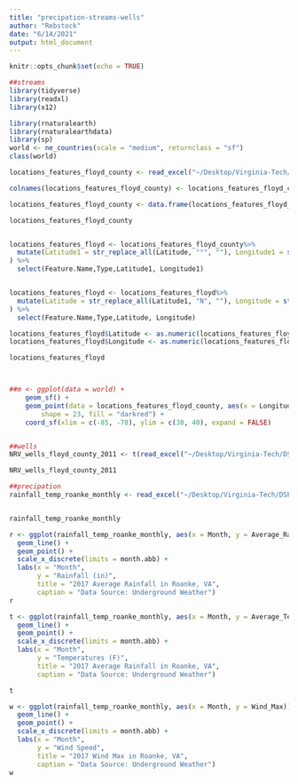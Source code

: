 ```yaml
---
title: "precipation-streams-wells"
author: "Rebstock"
date: "6/14/2021"
output: html_document
---
```


```r
knitr::opts_chunk$set(echo = TRUE)
```


```r
##streams 
library(tidyverse)
library(readxl)
library(x12)
```


```r
library(rnaturalearth)
library(rnaturalearthdata)
library(sp)
world <- ne_countries(scale = "medium", returnclass = "sf")
class(world)

```

```r


locations_features_floyd_county <- read_excel("~/Desktop/Virginia-Tech/DSPG-2021/Floyd-County/DSPG_Floyd/data/locations-features-floyd-county.xlsx")

colnames(locations_features_floyd_county) <- locations_features_floyd_county[1,]

locations_features_floyd_county <- data.frame(locations_features_floyd_county[-c(1, 10,15:19),-c(2,4,6,8,10,11)])

locations_features_floyd_county


locations_features_floyd <- locations_features_floyd_county%>% 
  mutate(Latitude1 = str_replace_all(Latitude, "°", ""), Longitude1 = str_replace_all(Longitude, "°", "")
) %>%
  select(Feature.Name,Type,Latitude1, Longitude1)


locations_features_floyd <- locations_features_floyd%>% 
  mutate(Latitude = str_replace_all(Latitude1, "N", ""), Longitude = str_replace_all(Longitude1, "W", "")
) %>%
  select(Feature.Name,Type,Latitude, Longitude)

locations_features_floyd$Latitude <- as.numeric(locations_features_floyd$Latitude) 
locations_features_floyd$Longitude <- as.numeric(locations_features_floyd$Longitude) 

locations_features_floyd 



##m <- ggplot(data = world) +
    geom_sf() +
    geom_point(data = locations_features_floyd_county, aes(x = Longitude, y = Latitude), size = 4, 
        shape = 23, fill = "darkred") +
    coord_sf(xlim = c(-85, -78), ylim = c(30, 40), expand = FALSE)



```


```r

##wells
NRV_wells_floyd_county_2011 <- t(read_excel("~/Desktop/Virginia-Tech/DSPG-2021/Floyd-County/DSPG_Floyd/data/NRV-wells-floyd-county-2011.xlsx")) 

NRV_wells_floyd_county_2011


```



```r

##precipation 
rainfall_temp_roanke_monthly <- read_excel("~/Desktop/Virginia-Tech/DSPG-2021/Floyd-County/DSPG_Floyd/data/rainfall-temp-roanke-monthly.xlsx")


rainfall_temp_roanke_monthly

r <- ggplot(rainfall_temp_roanke_monthly, aes(x = Month, y = Average_Rainfall)) +
  geom_line() + 
  geom_point() + 
  scale_x_discrete(limits = month.abb) + 
  labs(x = "Month", 
       y = "Rainfall (in)", 
       title = "2017 Average Rainfall in Roanke, VA",
       caption = "Data Source: Underground Weather")
r

t <- ggplot(rainfall_temp_roanke_monthly, aes(x = Month, y = Average_Temp)) +
  geom_line() + 
  geom_point() + 
  scale_x_discrete(limits = month.abb) + 
  labs(x = "Month", 
       y = "Temperatures (F)", 
       title = "2017 Average Rainfall in Roanke, VA",
       caption = "Data Source: Underground Weather")

t

w <- ggplot(rainfall_temp_roanke_monthly, aes(x = Month, y = Wind_Max)) +
  geom_line() + 
  geom_point() + 
  scale_x_discrete(limits = month.abb) + 
  labs(x = "Month", 
       y = "Wind Speed", 
       title = "2017 Wind Max in Roanke, VA",
       caption = "Data Source: Underground Weather")
w

```

